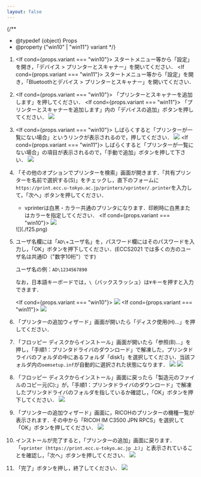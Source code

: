 ```yaml
---
layout: false
---
```



{/**
  * @typedef {object} Props
  * @property {"win10" | "win11"} variant
  */}

1.  <If cond={props.variant === "win10"}>
    スタートメニュー等から「設定」を開き，「デバイス > プリンターとスキャナー」を開いてください．
    </If>
    <If cond={props.variant === "win11"}>
    スタートメニュー等から「設定」を開き，「Bluetoothとデバイス > プリンターとスキャナー」を開いてください．
    </If>
1.  <If cond={props.variant === "win10"}>
    「プリンターとスキャナーを追加します」を押してください．
    </If>
    <If cond={props.variant === "win11"}>
    「プリンターとスキャナーを追加します」内の「デバイスの追加」ボタンを押してください．
    ![](./f23.png)
    </If>
1.  <If cond={props.variant === "win10"}>
    しばらくすると「プリンターが一覧にない場合」というリンクが表示されるので，押してください．
    ![](./f9.png)
    </If>
    <If cond={props.variant === "win11"}>
    しばらくすると「プリンターが一覧にない場合」の項目が表示されるので，「手動で追加」ボタンを押して下さい．
    ![](./f24.png)
    </If>
1. 「その他のオプションでプリンターを検索」画面が開きます．「共有プリンターを名前で選択する(S)」をチェックし，直下のフォームに`https://print.ecc.u-tokyo.ac.jp/printers/vprinter/.printer`を入力して，「次へ」ボタンを押してください．
    - vprinterは白黒・カラー共通のプリンタになります．印刷時に白黒またはカラーを指定してください．
    <If cond={props.variant === "win10"}>
    ![](./f11.png)
    </If>
    <If cond={props.variant === "win11"}>
    ![](./f25.png)
    </If>
1. ユーザ名欄には「`AD\`+ユーザ名」を，パスワード欄にはそのパスワードを入力し，「OK」ボタンを押下してください．(ECCS2021 では多くの方のユーザ名は共通ID（"数字10桁"）です)

    ユーザ名の例：`AD\1234567890`

    なお，日本語キーボードでは，`\`（バックスラッシュ）は`¥`キーを押すと入力できます．

    <If cond={props.variant === "win10"}>
    ![](./f12.png)
    </If>
    <If cond={props.variant === "win11"}>
    ![](./f26.png)
    </If>

1. 「プリンターの追加ウィザード」画面が開いたら「ディスク使用(H)...」を押してください．
1. 「フロッピー ディスクからインストール」画面が開いたら「参照(B)...」を押し，「手順1：プリンタドライバのダウンロード」で解凍した，プリンタドライバのフォルダの中にあるフォルダ「disk1」を選択してください．当該フォルダ内の`oemsetup.inf`が自動的に選択された状態になります．
    ![](./f14.png)
    ![](./f13.png)
1. 「フロッピー ディスクからインストール」画面に戻ったら「製造元のファイルのコピー元(C):」が，「手順1：プリンタドライバのダウンロード」で解凍したプリンタドライバのフォルダを指しているか確認し，「OK」ボタンを押下してください．
    ![](./f14.png)
1. 「プリンターの追加ウィザード」画面に，RICOHのプリンターの機種一覧が表示されます．その中から「RICOH IM C3500 JPN RPCS」を選択して「OK」ボタンを押してください．
    ![](./f15.png)
1. インストールが完了すると，「プリンターの追加」画面に戻ります．「`vprinter (https://print.ecc.u-tokyo.ac.jp 上)`」と表示されていることを確認し，「次へ」ボタンを押してください．
    ![](./f16.png)
1. 「完了」ボタンを押し，終了してください．
    ![](./f17.png)

